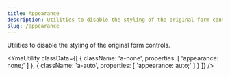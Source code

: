 ```yaml
---
title: Appearance
description: Utilities to disable the styling of the original form controls.
slug: /appearance
---
```



Utilities to disable the styling of the original form controls.

<YmaUtility
  classData={[
    {
      className: 'a-none',
      properties: [
        'appearance: none;'
      ]
    },
    {
      className: 'a-auto',
      properties: [
        'appearance: auto;'
      ]
    }
  ]}
/>